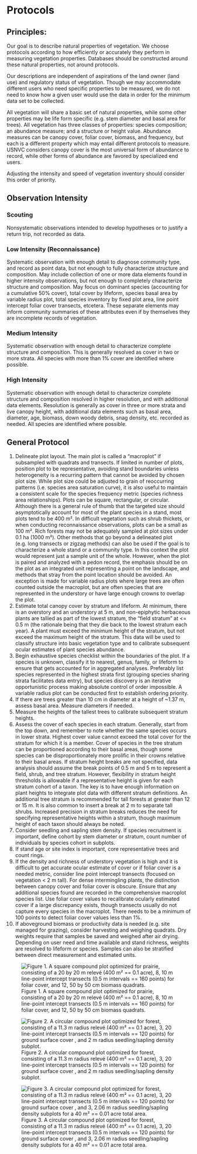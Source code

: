 # Protocols

## Principles:{-}
Our goal is to describe natural properties of vegetation. We choose protocols according to how efficiently or accurately they perform in measuring vegetation properties. Databases should be constructed around these natural properties, not around protocols.

Our descriptions are independent of aspirations of the land owner (land use) and regulatory status of vegetation. Though we may accommodate different users who need specific properties to be measured, we do not need to know how a given user would use the data in order for the minimum data set to be collected.

All vegetation will share a basic set of natural properties, while some other properties may be life form specific (e.g. stem diameter and basal area for trees). All vegetation has three classes of properties: species composition; an abundance measure; and a structure or height value. Abundance measures can be canopy cover, foliar cover, biomass, and frequency, but each is a different property which may entail different protocols to measure. USNVC considers canopy cover is the most universal form of abundance to record, while other forms of abundance are favored by specialized end users. 

Adjusting the intensity and speed of vegetation inventory should consider this order of priority. 

## Observation Intensity

### Scouting

Nonsystematic observations intended to develop hypotheses or to justify a return trip, not recorded as data.

### Low Intensity (Reconnaissance)

Systematic observation with enough detail to diagnose community type, and record as point data, but not enough to fully characterize structure and composition. May include collection of one or more data elements found in higher intensity observations, but not enough to completely characterize structure and composition. May focus on dominant species (accounting for a cumulative 50% cover), total cover by lifeform, species basal area by variable radius plot, total species inventory by fixed plot area, line point intercept foliar cover transects, etcetera. These separate elements may inform community summaries of these attributes even if by themselves they are incomplete records of vegetation.

### Medium Intensity

Systematic observation with enough detail to characterize complete structure and composition. This is generally resolved as cover in two or more strata. All species with more than 1% cover are identified where possible.

### High Intensity

Systematic observation with enough detail to characterize complete structure and composition resolved in higher resolution, and with additional data elements. Resolution is generally as cover in three or more strata and live canopy height, with additional data elements such as basal area, diameter, age, biomass, down woody debris, snag density, etc. recorded as needed. All species are identified where possible.

## General Protocol

  1.	Delineate plot layout. The main plot is called a “macroplot” if subsampled with quadrats and transects. If limited in number of plots, position plot to be representative, avoiding stand boundaries unless heterogeneity is a recurring pattern that cannot be avoided by chosen plot size. While plot size could be adjusted to grain of reoccurring patterns (i.e. species area saturation curve), it is also useful to maintain a consistent scale for the species frequency metric (species richness area relationships). Plots can be square, rectangular, or circular. Although there is a general rule of thumb that the targeted size should  asymptotically account for most of the plant species in a stand, most plots tend to be 400 m². In difficult vegetation such as shrub thickets, or when conducting reconnaissance observations, plots can be a small as 100 m². Rich forests may not be adequately sampled at plot sizes under 0.1 ha (1000 m²).
  Other methods that go beyond a delineated plot (e.g. long transects or zigzag methods) can also be used if the goal is to characterize a whole stand or a community type. In this context the plot would represent just a sample unit of the whole. However, when the plot is paired and analyzed with a pedon record, the emphasis should be on the plot as an integrated unit representing a point on the landscape, and methods that stray from the point location should be avoided. An exception is made for variable radius plots where large trees are often counted outside the macroplot, but are often species that are represented in the understory or have large enough crowns to overlap the plot.
  2.	Estimate total canopy cover by stratum and lifeform. At minimum, there is an overstory and an understory at 5 m, and non-epiphytic herbaceous plants are tallied as part of the lowest stratum, the "field stratum" at <= 0.5 m (the rationale being that they die back to the lowest stratum each year). A plant must exceed the minimum height of the stratum, but not exceed the maximum height of the stratum. This data will be used to classify structure into basic vegetation type and to calibrate subsequent ocular estimates of plant species abundance.
  3.	Begin exhaustive species checklist within the boundaries of the plot. If a species is unknown, classify it to nearest, genus, family, or lifeform to ensure that gets accounted for in aggregated analyses. Preferably list species represented in the highest strata first (grouping species sharing strata facilitates data entry), but species discovery is an iterative opportunistic process making absolute control of order impossible. A variable radius plot can be conducted first to establish ordering priority.
  4.	If there are trees greater than 10 cm in diameter at a height of ~1.37 m, assess basal area. Measure diameters if needed.
  5.	Measure the heights of the tallest trees to calibrate subsequent stratum heights.
  6.	Assess the cover of each species in each stratum. Generally, start from the top down, and remember to note whether the same species occurs in lower strata. Highest cover value cannot exceed the total cover for the stratum for which it is a member. Cover of species in the tree stratum can be proportioned according to their basal areas, though some species can be disproportionately more prolific in their crowns relative to their basal areas.
  If stratum height breaks are not specified, data analysis should assume the break points of 0.5 m and 5 m to represent a field, shrub, and tree stratum. However, flexibility in stratum height thresholds is allowable if a representative height is given for each stratum cohort of a taxon. The key is to have enough information on plant heights to integrate plot data with different stratum definitions. An additional tree stratum is recommended for tall forests at greater than 12 or 15 m. It is also common to insert a break at 2 m to separate tall shrubs. Increased precision in stratum breaks reduces the need for specifying representative heights within a stratum, though maximum height of each taxon should always be noted.
  7.	Consider seedling and sapling stem density. If species recruitment is important, define cohort by stem diameter or stratum, count number of individuals by species cohort in subplots.
  8.	If stand age or site index is important, core representative trees and count rings.
  9.	If the density and richness of understory vegetation is high and it is difficult to get accurate ocular estimate of cover or if foliar cover is a needed metric, consider line point intercept transects (focused on vegetation < 2 m tall). For dense intermingling plants, the distinction between canopy cover and foliar cover is obscure. Ensure that any additional species found are recorded in the comprehensive macroplot species list. Use foliar cover values to recalibrate ocularly estimated cover if a large discrepancy exists, though transects usually do not capture every species in the macroplot. There needs to be a minimum of 100 points to detect foliar cover values less than 1%. 
  10.	If aboveground biomass or productivity data is needed (e.g. site managed for grazing), consider harvesting and weighing quadrats. Dry weights require that samples be saved and weighed after air drying. Depending on user need and time available and stand richness, weights are resolved to lifeform or species. Samples can also be stratified between direct measurement and estimated units.


![Figure 1. A square compound plot optimized for prairie, consisting of a 20 by 20 m relevé (400 m² == 0.1 acre), 8, 10 m line-point intercept transects (0.5 m intervals == 160 points) for foliar cover, and 12, 50 by 50 cm biomass quadrats.](static-figures/plot2.png)

![Figure 2. A circular compound plot optimized for forest, consisting of a 11.3 m radius relevé (400 m² == 0.1 acre), 3, 20 line-point intercept transects (0.5 m intervals == 120 points) for ground surface cover , and 2 m radius seedling/sapling density subplot.](static-figures/plot3.png)

![Figure 3. A circular compound plot optimized for forest, consisting of a 11.3 m radius relevé (400 m² == 0.1 acre), 3, 20 line-point intercept transects (0.5 m intervals == 120 points) for ground surface cover , and 3, 2.06 m radius seedling/sapling density subplots for a 40 m² == 0.01 acre total area.](static-figures/plot4.png)

